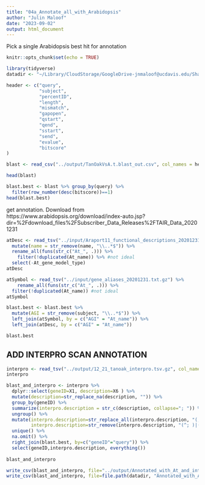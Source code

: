 ```yaml
---
title: "04a_Annotate_all_with_Arabidopsis"
author: "Julin Maloof"
date: "2023-09-02"
output: html_document
---
```


Pick a single Arabidopsis best hit for annotation

```r
knitr::opts_chunk$set(echo = TRUE)
```

```r
library(tidyverse)
datadir <- "~/Library/CloudStorage/GoogleDrive-jnmaloof@ucdavis.edu/Shared drives/TanOak/new_12_2021_assembly/"

```

```r
header <- c("query",
            "subject",
            "percentID",
            "length",
            "mismatch",
            "gapopen",
            "qstart",
            "qend",
            "sstart",
            "send",
            "evalue",
            "bitscore"
)

blast <- read_csv("../output/TanOakVsA.t.blast_out.csv", col_names = header)

head(blast)
```

```r
blast.best <- blast %>% group_by(query) %>%
  filter(row_number(desc(bitscore))==1)
head(blast.best)
```

get annotation.  Download from https://www.arabidopsis.org/download/index-auto.jsp?dir=%2Fdownload_files%2FSubscriber_Data_Releases%2FTAIR_Data_20201231

```r
atDesc <- read_tsv("../input/Araport11_functional_descriptions_20201231.txt.gz") %>%
  mutate(name = str_remove(name, "\\..*$")) %>%
  rename_all(funs(str_c("At_", .))) %>%
    filter(!duplicated(At_name)) %>% #not ideal
  select(-At_gene_model_type)
atDesc
```

```r
atSymbol <- read_tsv("../input/gene_aliases_20201231.txt.gz") %>%
    rename_all(funs(str_c("At_", .))) %>%
  filter(!duplicated(At_name)) #not ideal
atSymbol
```

```r
blast.best <- blast.best %>%
  mutate(AGI = str_remove(subject, "\\..*$")) %>%
  left_join(atSymbol, by = c("AGI" = "At_name")) %>%
  left_join(atDesc, by = c("AGI" = "At_name"))

blast.best
```


## ADD INTERPRO SCAN ANNOTATION

```r
interpro <- read_tsv("../output/12_21_tanoak_interpro.tsv.gz", col_names = FALSE)
interpro
```

```r
blast_and_interpro <- interpro %>% 
  dplyr::select(geneID=X1, description=X6 ) %>% 
  mutate(description=str_replace_na(description, "")) %>%
  group_by(geneID) %>%
  summarize(interpro.description = str_c(description, collapse="; ")) %>%
  ungroup() %>%
  mutate(interpro.description=str_replace_all(interpro.description, "(; ){2,}", "; "),
         interpro.description=str_remove(interpro.description, "(^; )|(; $)")) %>%
  unique() %>% 
  na.omit() %>% 
  right_join(blast.best, by=c("geneID"="query")) %>%
  select(geneID,interpro.description, everything())
  
blast_and_interpro
```

```r
write_csv(blast_and_interpro, file="../output/Annotated_with_At_and_interpro.csv.gz")
write_csv(blast_and_interpro, file=file.path(datadir, "Annotated_with_At_and_interpro.csv.gz"))

```
